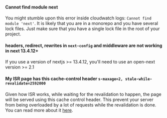 #### Cannot find module next

You might stumble upon this error inside cloudwatch logs: `Cannot find module 'next'`.
It is likely that you are in a monorepo and you have several lock files.
Just make sure that you have a single lock file in the root of your project.

#### headers, redirect, rewrites in `next-config` and middleware are not working in next 13.4.12+

If you use a version of nextjs >= 13.4.12, you'll need to use an open-next version >= 2.1

#### My ISR page has this cache-control header `s-maxage=2, stale-while-revalidate=2592000`

Given how ISR works, while waiting for the revalidation to happen, the page will be served using this cache control header. This prevent your server from being overloaded by a lot of requests while the revalidation is done. You can read more about it [here](/inner_workings/isr).